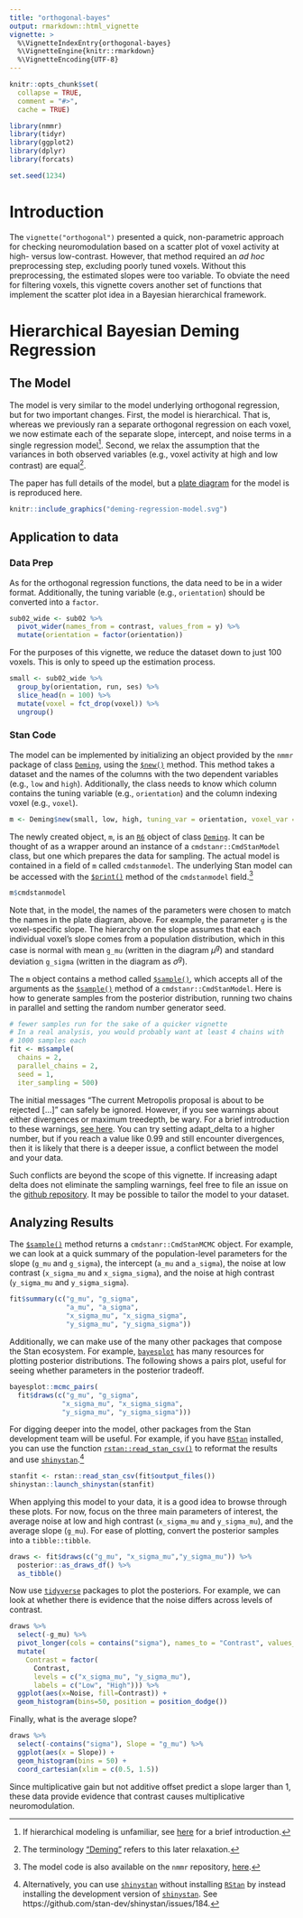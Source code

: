 ```yaml
---
title: "orthogonal-bayes"
output: rmarkdown::html_vignette
vignette: >
  %\VignetteIndexEntry{orthogonal-bayes}
  %\VignetteEngine{knitr::rmarkdown}
  %\VignetteEncoding{UTF-8}
---
```


```r
knitr::opts_chunk$set(
  collapse = TRUE,
  comment = "#>",
  cache = TRUE)
```

```r
library(nmmr)
library(tidyr)
library(ggplot2)
library(dplyr)
library(forcats)

set.seed(1234)
```


# Introduction

The `vignette("orthogonal")` presented a quick, non-parametric approach for checking neuromodulation based on a scatter plot of voxel activity at high- versus low-contrast. However, that method required an _ad hoc_ preprocessing step, excluding poorly tuned voxels. Without this preprocessing, the estimated slopes were too variable. To obviate the need for filtering voxels, this vignette covers another set of functions that implement the scatter plot idea in a Bayesian hierarchical framework.

# Hierarchical Bayesian Deming Regression

## The Model

The model is very similar to the model underlying orthogonal regression, but for two important changes. First, the model is hierarchical. That is, whereas we previously ran a separate orthogonal regression on each voxel, we now estimate each of the separate slope, intercept, and noise terms in a single regression model^[If hierarchical modeling is unfamiliar, see [here](https://mc-stan.org/rstanarm/articles/pooling.html) for a brief introduction.]. Second, we relax the assumption that the variances in both observed variables (e.g., voxel activity at high and low contrast) are equal^[The terminology ["Deming"](https://en.wikipedia.org/wiki/Deming_regression) refers to this later relaxation.]. 

The paper has full details of the model, but a [plate diagram](https://en.wikipedia.org/wiki/Plate_notation) for the model is is reproduced here.

```r
knitr::include_graphics("deming-regression-model.svg")
```

## Application to data

### Data Prep

As for the orthogonal regression functions, the data need to be in a wider format. Additionally, the tuning variable (e.g., `orientation`) should be converted into a `factor`.

```r
sub02_wide <- sub02 %>%
  pivot_wider(names_from = contrast, values_from = y) %>%
  mutate(orientation = factor(orientation))
```

For the purposes of this vignette, we reduce the dataset down to just 100 voxels. This is only to speed up the estimation process. 

```r
small <- sub02_wide %>%
  group_by(orientation, run, ses) %>%
  slice_head(n = 100) %>%
  mutate(voxel = fct_drop(voxel)) %>%
  ungroup() 
```

### Stan Code

The model can be implemented by initializing an object provided by the `nmmr` package of class [`Deming`](https://psadil.github.io/nmmr/reference/Deming.html), using the [`$new()`](https://psadil.github.io/nmmr/reference/Deming.html#method-new) method. This method takes a dataset and the names of the columns with the two dependent variables (e.g., `low` and `high`). Additionally, the class needs to know which column contains the tuning variable (e.g., `orientation`) and the column indexing voxel (e.g., `voxel`). 

```r
m <- Deming$new(small, low, high, tuning_var = orientation, voxel_var = voxel)
```

The newly created object, `m`, is an [`R6`](https://r6.r-lib.org/) object of class [`Deming`](https://psadil.github.io/nmmr/reference/Deming.html). It can be thought of as a wrapper around an instance of a `cmdstanr::CmdStanModel` class, but one which prepares the data for sampling. The actual model is contained in a field of `m` called `cmdstanmodel`. The underlying Stan model can be accessed with the [`$print()`](https://mc-stan.org/cmdstanr/reference/CmdStanModel.html#methods) method of the `cmdstanmodel` field.^[The model code is also available on the `nmmr` repository, [here](https://github.com/psadil/nmmr/blob/main/inst/stan/deming.stan).]

```r
m$cmdstanmodel
```

Note that, in the model, the names of the parameters were chosen to match the names in the plate diagram, above. For example, the parameter `g` is the voxel-specific slope. The hierarchy on the slope assumes that each individual voxel's slope comes from a population distribution, which in this case is normal with mean `g_mu` (written in the diagram $\mu^g$) and standard deviation `g_sigma` (written in the diagram as $\sigma^g$).

The `m` object contains a method called [`$sample()`](https://psadil.github.io/nmmr/reference/Deming.html#method-sample), which accepts all of the arguments as the [`$sample()`](https://mc-stan.org/cmdstanr/reference/model-method-sample.html) method of a `cmdstanr::CmdStanModel`. Here is how to generate samples from the posterior distribution, running two chains in parallel and setting the random number generator seed.

```r
# fewer samples run for the sake of a quicker vignette
# In a real analysis, you would probably want at least 4 chains with 
# 1000 samples each
fit <- m$sample(
  chains = 2, 
  parallel_chains = 2, 
  seed = 1,
  iter_sampling = 500)
```

The initial messages "The current Metropolis proposal is about to be rejected [...]" can safely be ignored. However, if you see warnings about either divergences or maximum treedepth, be wary. For a brief introduction to these warnings, [see here](https://mc-stan.org/misc/warnings.html). You can try setting adapt_delta to a higher number, but if you reach a value like 0.99 and still encounter divergences, then it is likely that there is a deeper issue, a conflict between the model and your data. 

Such conflicts are beyond the scope of this vignette. If increasing adapt delta does not eliminate the sampling warnings, feel free to file an issue on the [github repository](https://github.com/psadil/nmmr/issues). It may be possible to tailor the model to your dataset.

## Analyzing Results

The [`$sample()`](https://psadil.github.io/nmmr/reference/Deming.html#method-sample) method returns a `cmdstanr::CmdStanMCMC` object. For example, we can look at a quick summary of the population-level parameters for the slope (`g_mu` and `g_sigma`), the intercept (`a_mu` and `a_sigma`), the noise at low contrast (`x_sigma_mu` and `x_sigma_sigma`), and the noise at high contrast (`y_sigma_mu` and `y_sigma_sigma`).

```r
fit$summary(c("g_mu", "g_sigma",
              "a_mu", "a_sigma",
              "x_sigma_mu", "x_sigma_sigma",
              "y_sigma_mu", "y_sigma_sigma"))
```

Additionally, we can make use of the many other packages that compose the Stan ecosystem. For example, [`bayesplot`](https://mc-stan.org/bayesplot/) has many resources for plotting posterior distributions. The following shows a pairs plot, useful for seeing whether parameters in the posterior tradeoff.

```r
bayesplot::mcmc_pairs(
  fit$draws(c("g_mu", "g_sigma",
             "x_sigma_mu", "x_sigma_sigma",
             "y_sigma_mu", "y_sigma_sigma")))
```

For digging deeper into the model, other packages from the Stan development team will be useful. For example, if you have [`RStan`](https://mc-stan.org/rstan/) installed, you can use the function [`rstan::read_stan_csv()`](https://mc-stan.org/rstan/reference/stan_csv.html) to reformat the results and use [`shinystan`](https://mc-stan.org/shinystan/).^[Alternatively, you can use [`shinystan`](https://mc-stan.org/shinystan/) without installing [`RStan`](https://mc-stan.org/rstan/) by instead installing the development version of [`shinystan`](https://mc-stan.org/shinystan/). See https://github.com/stan-dev/shinystan/issues/184.]

```r
stanfit <- rstan::read_stan_csv(fit$output_files())
shinystan::launch_shinystan(stanfit)
```

When applying this model to your data, it is a good idea to browse through these plots. For now, focus on the three main parameters of interest, the average noise at low and high contrast (`x_sigma_mu` and `y_sigma_mu`), and the average slope (`g_mu`). For ease of plotting, convert the posterior samples into a `tibble::tibble`.

```r
draws <- fit$draws(c("g_mu", "x_sigma_mu","y_sigma_mu")) %>%
  posterior::as_draws_df() %>%
  as_tibble() 
```

Now use [`tidyverse`](https://www.tidyverse.org/) packages to plot the posteriors. For example, we can look at whether there is evidence that the noise differs across levels of contrast.

```r
draws %>%
  select(-g_mu) %>%
  pivot_longer(cols = contains("sigma"), names_to = "Contrast", values_to = "Noise") %>%
  mutate(
    Contrast = factor(
      Contrast, 
      levels = c("x_sigma_mu", "y_sigma_mu"),
      labels = c("Low", "High"))) %>%
  ggplot(aes(x=Noise, fill=Contrast)) +
  geom_histogram(bins=50, position = position_dodge()) 
```

Finally, what is the average slope? 

```r
draws %>%
  select(-contains("sigma"), Slope = "g_mu") %>%
  ggplot(aes(x = Slope)) +
  geom_histogram(bins = 50) +
  coord_cartesian(xlim = c(0.5, 1.5))

```

Since multiplicative gain but not additive offset predict a slope larger than 1, these data provide evidence that contrast causes multiplicative neuromodulation.

